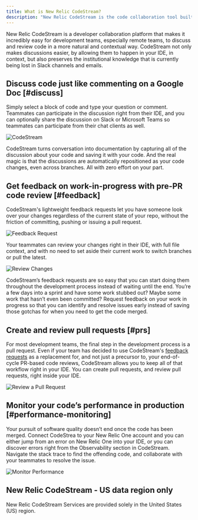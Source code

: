 ```yaml
---
title: What is New Relic CodeStream?
description: "New Relic CodeStream is the code collaboration tool built for remote teams"
---
```


New Relic CodeStream is a developer collaboration platform that makes it incredibly easy for development teams, especially remote teams, to discuss and review code in a more natural and contextual way. CodeStream not only makes discussions easier, by allowing them to happen in your IDE, in context, but also preserves the institutional knowledge that is currently being lost in Slack channels and emails. 

## Discuss code just like commenting on a Google Doc [#discuss]

Simply select a block of code and type your question or comment. Teammates can
participate in the discussion right from their IDE, and you can optionally share
the discussion on Slack or Microsoft Teams so teammates can participate from
their chat clients as well. 

![CodeStream](./images/DiscussCode1-VSC.gif)

CodeStream turns conversation into documentation by capturing all of the
discussion about your code and saving it with your code. And the real magic is
that the discussions are automatically repositioned as your code changes, even
across branches. All with zero effort on your part.

## Get feedback on work-in-progress with pre-PR code review [#feedback]

CodeStream's lightweight feedback requests let you have someone look over your
changes regardless of the current state of your repo, without the friction of
committing, pushing or issuing a pull request.

![Feedback Request](./images/FRRequest-VSC.gif)

Your teammates can review your changes right in their IDE, with full file
context, and with no need to set aside their current work to switch branches or
pull the latest. 

![Review Changes](./images/FRPerform-VSC.gif)

CodeStream’s feedback requests are so easy that you can start doing them
throughout the development process instead of waiting until the end. You’re a
few days into a sprint and have some work stubbed out? Maybe some work that
hasn’t even been committed? Request feedback on your work in progress so that
you can identify and resolve issues early instead of saving those gotchas for
when you need to get the code merged.

## Create and review pull requests [#prs]

For most development teams, the final step in the development process is a pull
request. Even if your team has decided to use CodeStream's [feedback
requests](/docs/codestream/how-use-codestream/request-feedback) as a replacement for, and not just a precursor to,
your end-of-cycle PR-based code reviews, CodeStream allows you to keep all of
that workflow right in your IDE. You can create pull requests, and review pull
requests, right inside your IDE.

![Review a Pull Request](./images/PullRequest-VSC.gif)

## Monitor your code’s performance in production [#performance-monitoring]

Your pursuit of software quality doesn’t end once the code has been merged.
Connect CodeStrea to your New Relic One account and you can either jump from an
error on New Relic One into your IDE, or you can discover errors right from the
Observability section in CodeStream. Navigate the stack trace to find the
offending code, and collaborate with your teammates to resolve the issue.

![Monitor Performance](./images/Observability-VSC.gif)

## New Relic CodeStream - US data region only
New Relic CodeStream Services are provided solely in the United States (US) region.
